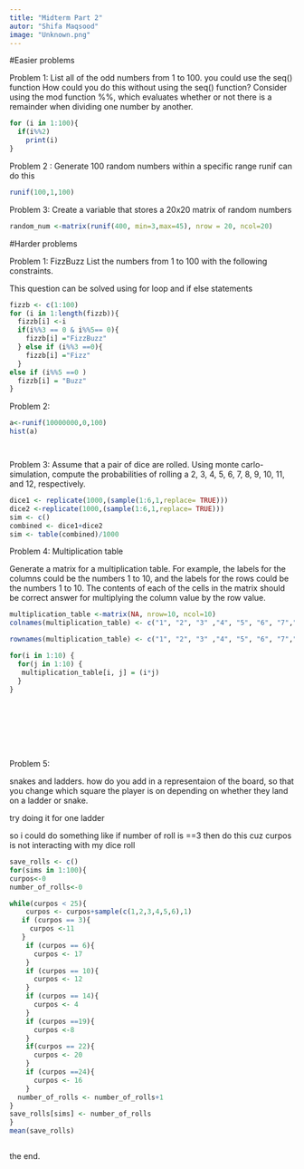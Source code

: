 ```yaml
---
title: "Midterm Part 2"
autor: "Shifa Maqsood"
image: "Unknown.png"
---
```


#Easier problems

Problem 1: List all of the odd numbers from 1 to 100. you could use the seq() function How could you do this without using the seq() function? Consider using the mod function %%, which evaluates whether or not there is a remainder when dividing one number by another.

```r
for (i in 1:100){
  if(i%%2)
    print(i)
}


```

Problem 2 : Generate 100 random numbers within a specific range runif can do this

```r

runif(100,1,100)

```

Problem 3: Create a variable that stores a 20x20 matrix of random numbers

```r
random_num <-matrix(runif(400, min=3,max=45), nrow = 20, ncol=20)


```

#Harder problems

Problem 1: FizzBuzz List the numbers from 1 to 100 with the following constraints.

This question can be solved using for loop and if else statements

```r
fizzb <- c(1:100)
for (i in 1:length(fizzb)){
  fizzb[i] <-i
  if(i%%3 == 0 & i%%5== 0){
    fizzb[i] ="FizzBuzz"
  } else if (i%%3 ==0){
    fizzb[i] ="Fizz"
  }
else if (i%%5 ==0 )
  fizzb[i] = "Buzz"
}


```

Problem 2:

```r

a<-runif(10000000,0,100)
hist(a)




```

Problem 3: Assume that a pair of dice are rolled. Using monte carlo-simulation, compute the probabilities of rolling a 2, 3, 4, 5, 6, 7, 8, 9, 10, 11, and 12, respectively.

```r

dice1 <- replicate(1000,(sample(1:6,1,replace= TRUE)))
dice2 <-replicate(1000,(sample(1:6,1,replace= TRUE)))
sim <- c()
combined <- dice1+dice2
sim <- table(combined)/1000

```

Problem 4: Multiplication table

Generate a matrix for a multiplication table. For example, the labels for the columns could be the numbers 1 to 10, and the labels for the rows could be the numbers 1 to 10. The contents of each of the cells in the matrix should be correct answer for multiplying the column value by the row value.

```r

multiplication_table <-matrix(NA, nrow=10, ncol=10)
colnames(multiplication_table) <- c("1", "2", "3" ,"4", "5", "6", "7","8","9","10")

rownames(multiplication_table) <- c("1", "2", "3" ,"4", "5", "6", "7","8","9","10")

for(i in 1:10) {
  for(j in 1:10) {
   multiplication_table[i, j] = (i*j)
  }
}



  
 

  

```

Problem 5:

snakes and ladders. how do you add in a representaion of the board, so that you change which square the player is on depending on whether they land on a ladder or snake.

try doing it for one ladder

so i could do something like if number of roll is ==3 then do this cuz curpos is not interacting with my dice roll

```r

save_rolls <- c()
for(sims in 1:100){
curpos<-0
number_of_rolls<-0

while(curpos < 25){
    curpos <- curpos+sample(c(1,2,3,4,5,6),1)
   if (curpos == 3){
     curpos <-11
   }
    if (curpos == 6){
      curpos <- 17
    }
    if (curpos == 10){
      curpos <- 12
    }
    if (curpos == 14){
      curpos <- 4
    }
    if (curpos ==19){
      curpos <-8
    }
    if(curpos == 22){
      curpos <- 20
    }
    if (curpos ==24){
      curpos <- 16
    }
  number_of_rolls <- number_of_rolls+1
}
save_rolls[sims] <- number_of_rolls
}
mean(save_rolls)



```

the end. 